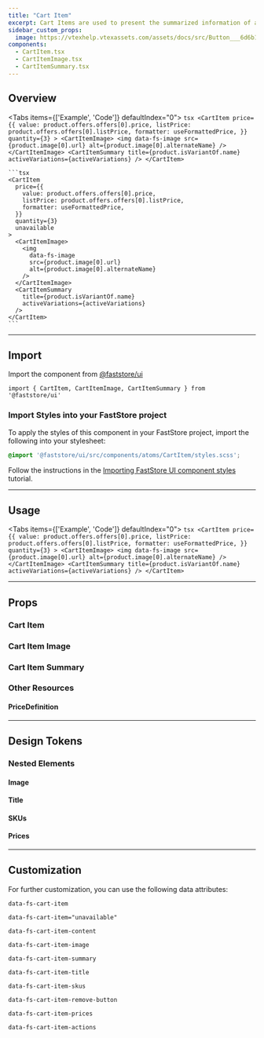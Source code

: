 ```yaml
---
title: "Cart Item"
excerpt: Cart Items are used to present the summarized information of a product inside the Cart.
sidebar_custom_props:
  image: https://vtexhelp.vtexassets.com/assets/docs/src/Button___6d6b16886d5d7e2a05dba8c45c075796.png
components:
  - CartItem.tsx
  - CartItemImage.tsx
  - CartItemSummary.tsx
---
```


## Overview

<Tabs items={['Example', 'Code']} defaultIndex="0">
  <Tab>
    <OverviewSection>
      <CartItemExample/>
      <CartItemExampleUnavailable/>
    </OverviewSection>
  </Tab>
  <Tab>
    ```tsx
    <CartItem
      price={{
        value: product.offers.offers[0].price,
        listPrice: product.offers.offers[0].listPrice,
        formatter: useFormattedPrice,
      }}
      quantity={3}
    >
      <CartItemImage>
        <img
          data-fs-image
          src={product.image[0].url}
          alt={product.image[0].alternateName}
        />
      </CartItemImage>
      <CartItemSummary
        title={product.isVariantOf.name}
        activeVariations={activeVariations}
      />
    </CartItem>
    ```

    ```tsx
    <CartItem
      price={{
        value: product.offers.offers[0].price,
        listPrice: product.offers.offers[0].listPrice,
        formatter: useFormattedPrice,
      }}
      quantity={3}
      unavailable
    >
      <CartItemImage>
        <img
          data-fs-image
          src={product.image[0].url}
          alt={product.image[0].alternateName}
        />
      </CartItemImage>
      <CartItemSummary
        title={product.isVariantOf.name}
        activeVariations={activeVariations}
      />
    </CartItem>
    ```

  </Tab>
</Tabs>

---

## Import

Import the component from [@faststore/ui](https://developers.vtex.com/docs/guides/faststore/components-index)

```tsx
import { CartItem, CartItemImage, CartItemSummary } from '@faststore/ui'
```

### Import Styles into your FastStore project

To apply the styles of this component in your FastStore project, import the following into your stylesheet:

```scss
@import '@faststore/ui/src/components/atoms/CartItem/styles.scss';
```

Follow the instructions in the [Importing FastStore UI component styles](https://developers.vtex.com/docs/guides/faststore/using-themes-importing-ui-components-styles) tutorial.

---

## Usage

<Tabs items={['Example', 'Code']} defaultIndex="0">
  <Tab>
    <OverviewSection><CartItemExample/></OverviewSection>
  </Tab>
  <Tab>
    ```tsx
      <CartItem
      price={{
            value: product.offers.offers[0].price,
            listPrice: product.offers.offers[0].listPrice,
            formatter: useFormattedPrice,
          }}
      quantity={3}
    >
      <CartItemImage>
        <img
          data-fs-image
          src={product.image[0].url}
          alt={product.image[0].alternateName}
        />
      </CartItemImage>
      <CartItemSummary
        title={product.isVariantOf.name}
        activeVariations={activeVariations}
      />
    </CartItem>
    ```

  </Tab>
</Tabs>

---

## Props

### Cart Item

<ComponentPropsSection component="CartItem" />

### Cart Item Image

<ComponentPropsSection component="CartItemImage" />

### Cart Item Summary

<ComponentPropsSection component="CartItemSummary" />

### Other Resources

#### PriceDefinition

<PropsSection propsList={propsPriceDefinition} />

---

## Design Tokens

<TokenTable>
  <TokenRow token="--fs-cart-item-padding" value="var(--fs-spacing-3)" />
  <TokenRow
    token="--fs-cart-item-bkg-color"
    value="var(--fs-control-bkg)"
    isColor
  />
  <TokenDivider />
  <TokenRow
    token="--fs-cart-item-border-width"
    value="var(--fs-border-width)"
  />
  <TokenRow
    token="--fs-cart-item-border-color"
    value="var(--fs-border-color-light)"
    isColor
  />
  <TokenRow
    token="--fs-cart-item-border-radius"
    value="var(--fs-border-radius)"
  />
</TokenTable>

### Nested Elements

#### Image

<TokenTable>
  <TokenRow
    token="--fs-cart-item-image-border-radius"
    value="var(--fs-cart-item-border-radius)"
  />
  <TokenRow token="--fs-cart-item-image-width" value="var(--fs-spacing-8)" />
  <TokenRow
    token="--fs-cart-item-image-height"
    value="var(--fs-cart-item-image-width)"
  />
</TokenTable>

#### Title

<TokenTable>
  <TokenRow
    token="--fs-cart-item-title-margin-bottom"
    value="var(--fs-spacing-0)"
  />
  <TokenRow token="--fs-cart-item-title-line-height" value="1.2" />
  <TokenRow
    token="--fs-cart-item-title-color"
    value="var(--fs-color-text)"
    isColor
  />
</TokenTable>

#### SKUs

<TokenTable>
  <TokenRow
    token="--fs-cart-item-skus-margin-top"
    value="var(--fs-spacing-0)"
  />
  <TokenRow
    token="--fs-cart-item-skus-text-size"
    value="var(--fs-text-size-legend)"
  />
  <TokenRow
    token="--fs-cart-item-skus-text-color"
    value="var(--fs-color-text-light)"
    isColor
  />
  <TokenRow
    token="--fs-cart-item-skus-line-height"
    value="var(--fs-text-size-body)"
  />
  <TokenRow
    token="--fs-cart-item-skus-column-gap"
    value="var(--fs-spacing-1)"
  />
  <TokenRow token="--fs-cart-item-skus-row-gap" value="var(--fs-spacing-0)" />
</TokenTable>

#### Prices

<TokenTable>
  <TokenRow token="--fs-cart-item-price-gap" value="var(--fs-spacing-1)" />
</TokenTable>

---

## Customization

For further customization, you can use the following data attributes:

`data-fs-cart-item`

`data-fs-cart-item="unavailable"`

`data-fs-cart-item-content`

`data-fs-cart-item-image`

`data-fs-cart-item-summary`

`data-fs-cart-item-title`

`data-fs-cart-item-skus`

`data-fs-cart-item-remove-button`

`data-fs-cart-item-prices`

`data-fs-cart-item-actions`
